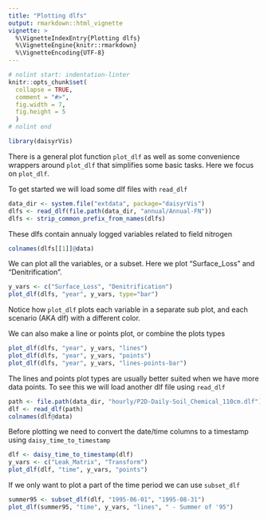 ```yaml
---
title: "Plotting dlfs"
output: rmarkdown::html_vignette
vignette: >
  %\VignetteIndexEntry{Plotting dlfs}
  %\VignetteEngine{knitr::rmarkdown}
  %\VignetteEncoding{UTF-8}
---
```


```r
# nolint start: indentation-linter
knitr::opts_chunk$set(
  collapse = TRUE,
  comment = "#>",
  fig.width = 7,
  fig.height = 5
  )
# nolint end
```

```r
library(daisyrVis)
```

There is a general plot function `plot_dlf` as well as some convenience wrappers around `plot_dlf` that simplifies some basic tasks. Here we focus on `plot_dlf`.

To get started we will load some dlf files with `read_dlf`
```r
data_dir <- system.file("extdata", package="daisyrVis")
dlfs <- read_dlf(file.path(data_dir, "annual/Annual-FN"))
dlfs <- strip_common_prefix_from_names(dlfs)
```
These dlfs contain annualy logged variables related to field nitrogen
```r
colnames(dlfs[[1]]@data)
```

We can plot all the variables, or a subset. Here we plot "Surface_Loss" and "Denitrification".
```r
y_vars <- c("Surface_Loss", "Denitrification")
plot_dlf(dlfs, "year", y_vars, type="bar")
```
Notice how `plot_dlf` plots each variable in a separate sub plot, and each scenario (AKA dlf) with a different color.


We can also make a line or points plot, or combine the plots types
```r
plot_dlf(dlfs, "year", y_vars, "lines")
plot_dlf(dlfs, "year", y_vars, "points")
plot_dlf(dlfs, "year", y_vars, "lines-points-bar")
```

The lines and points plot types are usually better suited when we have more data points. To see this we will load another dlf file using `read_dlf`
```r
path <- file.path(data_dir, "hourly/P2D-Daily-Soil_Chemical_110cm.dlf")
dlf <- read_dlf(path)
colnames(dlf@data)
```

Before plotting we need to convert the date/time columns to a timestamp using `daisy_time_to_timestamp`
```r
dlf <- daisy_time_to_timestamp(dlf)
y_vars <- c("Leak_Matrix", "Transform")
plot_dlf(dlf, "time", y_vars, "points")
```

If we only want to plot a part of the time period we can use `subset_dlf`
```r
summer95 <- subset_dlf(dlf, "1995-06-01", "1995-08-31")
plot_dlf(summer95, "time", y_vars, "lines", " - Summer of '95")
```
